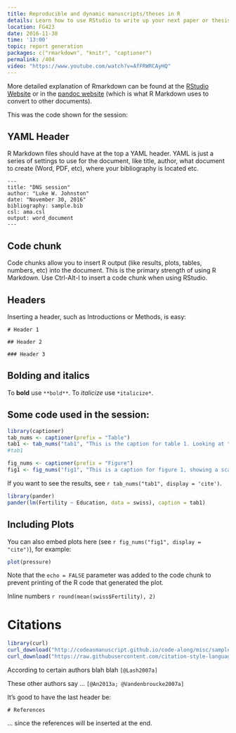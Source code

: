 ```yaml
---
title: Reproducible and dynamic manuscripts/theses in R
details: Learn how to use RStudio to write up your next paper or thesis.
location: FG423
date: 2016-11-30
time: '13:00'
topic: report generation
packages: c("rmarkdown", "knitr", "captioner")
permalink: /404
video: "https://www.youtube.com/watch?v=AfFRWRCAyHQ"
---
```


More detailed explanation of Rmarkdown can be found at the 
[RStudio Website](http://rmarkdown.rstudio.com/) or in the 
[pandoc website](http://pandoc.org/) (which is what R Markdown uses to convert
to other documents).

This was the code shown for the session:

## YAML Header

R Markdown files should have at the top a YAML header. YAML is just a series of
settings to use for the document, like title, author, what document to create
(Word, PDF, etc), where your bibliography is located etc.

```
---
title: "DNS session"
author: "Luke W. Johnston"
date: "November 30, 2016"
bibliography: sample.bib
csl: ama.csl
output: word_document
---
```

## Code chunk

Code chunks allow you to insert R output (like results, plots, tables, numbers,
etc) into the document. This is the primary strength of using R Markdown. Use
Ctrl-Alt-I to insert a code chunk when using RStudio.

## Headers

Inserting a header, such as Introductions or Methods, is easy:

```
# Header 1

## Header 2

### Header 3
```

## Bolding and italics

To **bold** use `**bold**`. To *italicize* use `*italicize*`.

## Some code used in the session:

```r
library(captioner)
tab_nums <- captioner(prefix = "Table")
tab1 <- tab_nums("tab1", "This is the caption for table 1. Looking at the regression from the swiss dataset.")
#tab1

fig_nums <- captioner(prefix = "Figure")
fig1 <- fig_nums("fig1", "This is a caption for figure 1, showing a scatter plot.")
```

If you want to see the results, see `r tab_nums("tab1", display = 'cite')`.

```r
library(pander)
pander(lm(Fertility ~ Education, data = swiss), caption = tab1)
```

## Including Plots

You can also embed plots here (see `r fig_nums("fig1", display = "cite")`), for example:

```r
plot(pressure)
```

Note that the `echo = FALSE` parameter was added to the code chunk to prevent printing of the R code that generated the plot.

Inline numbers `r round(mean(swiss$Fertility), 2)`

# Citations

```r
library(curl)
curl_download("http://codeasmanuscript.github.io/code-along/misc/sample.bib", "sample.bib")
curl_download("https://raw.githubusercontent.com/citation-style-language/styles/master/american-medical-association.csl", "ama.csl")
```

According to certain authors blah blah `[@Lash2007a]`

These other authors say ... `[@An2013a; @Vandenbroucke2007a]`

It's good to have the last header be:

```
# References
```

... since the references will be inserted at the end.
